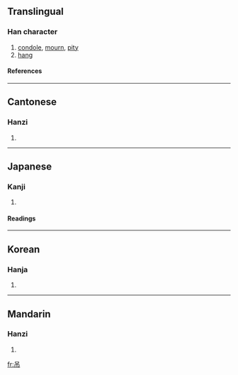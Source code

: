 ==Translingual==
===Han character===
{{Han char|rad=口|as=03|sn=6|four=6022<sub>7</sub>|canj=口中月 (RLB)}}
# [[condole]], [[mourn]], [[pity]]
# [[hang]]
====References====
{{Han ref|kx=0175.030|dkj=03291|dj=0389.030|hdz=10579.010|uh=540A|ud=21514|bh=A651|bd=42577}}
----
==Cantonese==
===Hanzi===
{{yue-hanzi|jyut=|y=diu3}}
# {{defn|Cantonese}}
----
==Japanese==
===Kanji===
{{ja-kanji|grade=|rs=口03}}
# {{defn|Japanese}} 
====Readings====
{{ja-readings|on=[[ちょう]] (chō)|kun=[[つるす]] (tsurusu), [[つる]] (tsuru), [[つり]] (tsuri)}}
----
==Korean==
===Hanja===
{{ko-hanja|hangeul=적|rv=jeok|mr=chŏk}}
# {{defn|Korean}}
----
==Mandarin==
===Hanzi===
{{cmn-hanzi|pin=[[diào]] (diao4)|wg=tiao<sup>4</sup>}}
# {{defn|Mandarin}}

[[fr:吊]]
